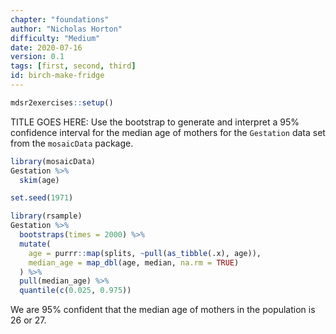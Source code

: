 ```yaml
---
chapter: "foundations"
author: "Nicholas Horton"
difficulty: "Medium"
date: 2020-07-16 
version: 0.1
tags: [first, second, third]
id: birch-make-fridge
---
```


```r
mdsr2exercises::setup()
```

TITLE GOES HERE: Use the bootstrap to generate and interpret a 95% confidence interval for the median age of mothers
for the `Gestation` data set from the `mosaicData` package.

 <!--begin-answer-->
```r
library(mosaicData)
Gestation %>%
  skim(age)
```

```r
set.seed(1971)
```

```r
library(rsample)
Gestation %>%
  bootstraps(times = 2000) %>%
  mutate(
    age = purrr::map(splits, ~pull(as_tibble(.x), age)),
    median_age = map_dbl(age, median, na.rm = TRUE)
  ) %>%
  pull(median_age) %>%
  quantile(c(0.025, 0.975))
```
We are 95% confident that the median age of mothers in the population is 26 or 27.

  <!--end-answer-->


